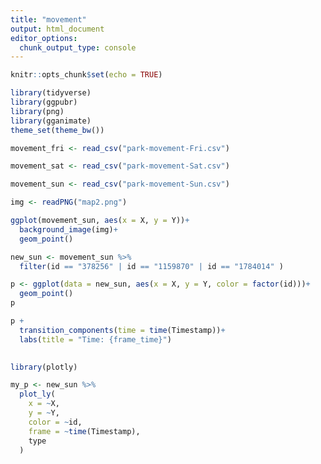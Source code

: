 ```yaml
---
title: "movement"
output: html_document
editor_options: 
  chunk_output_type: console
---
```


```r
knitr::opts_chunk$set(echo = TRUE)
```


```r
library(tidyverse)
library(ggpubr)
library(png)
library(gganimate)
theme_set(theme_bw())
```

```r
movement_fri <- read_csv("park-movement-Fri.csv")
```


```r
movement_sat <- read_csv("park-movement-Sat.csv")
```

```r
movement_sun <- read_csv("park-movement-Sun.csv")
```

```r
img <- readPNG("map2.png")
```


```r
ggplot(movement_sun, aes(x = X, y = Y))+
  background_image(img)+
  geom_point()
```


```r
new_sun <- movement_sun %>% 
  filter(id == "378256" | id == "1159870" | id == "1784014" )
```

```r
p <- ggplot(data = new_sun, aes(x = X, y = Y, color = factor(id)))+
  geom_point()
p
```

```r
p + 
  transition_components(time = time(Timestamp))+
  labs(title = "Time: {frame_time}")
  
```

```r
library(plotly)

my_p <- new_sun %>%
  plot_ly(
    x = ~X,
    y = ~Y,
    color = ~id,
    frame = ~time(Timestamp),
    type
  )
```

